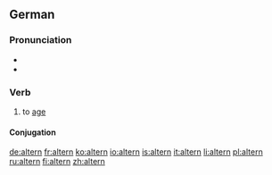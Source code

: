 ==German==

===Pronunciation===
* {{IPA|/ˈʔaltɐn/|lang=de}}
* {{audio|De-at-altern.ogg|Audio (Austria)}}

===Verb===
{{de-verb}}

# to [[age]]

====Conjugation====
{{de-conj-weak-ern|alt|gealtert|s}}

[[de:altern]]
[[fr:altern]]
[[ko:altern]]
[[io:altern]]
[[is:altern]]
[[it:altern]]
[[li:altern]]
[[pl:altern]]
[[ru:altern]]
[[fi:altern]]
[[zh:altern]]